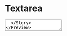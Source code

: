 
<Meta title="Textarea" component={Textarea} />

# Textarea

<Preview>
  <Story name="Default">
    <Textarea id="textarea-default" placeholder="Text here..." />
  </Story>
</Preview>

with label

<Preview>
  <Story name="with label">
    <Textarea
      id="textarea-with-label"
      label="Name:"
      placeholder="Text here..."
    />
  </Story>
</Preview>

className props

<Preview>
  <Story name="className props">
    <Textarea className="w-1/3" placeholder="Text here..." />
  </Story>
</Preview>

textareaClassName props

<Preview>
  <Story name="textareaClassName props">
    <Textarea textareaClassName="h-56" className="w-1/3" placeholder="Text here..." />
  </Story>
</Preview>

error props

<Preview>
  <Story name="error props">
    <Textarea error className="w-1/3" placeholder="Text here..." />
  </Story>
</Preview>

disabled props

<Preview>
  <Story name="disabled">
    <Textarea disabled className="w-1/3" placeholder="Text here..." />
  </Story>
</Preview>


